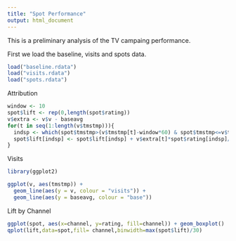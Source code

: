 ---
title: "Spot Performance"
output: html_document
---

This is a preliminary analysis of the TV campaing performance.

First we load the baseline, visits and spots data.
```{r}
load("baseline.rdata")
load("visits.rdata")
load("spots.rdata")
```

Attribution
```{r cache = TRUE}
window <- 10
spot$lift <- rep(0,length(spot$rating))
v$extra <- v$v - baseavg
for(t in seq(1:length(v$tmstmp))){
  indsp <- which(spot$tmstmp>(v$tmstmp[t]-window*60) & spot$tmstmp<=v$tmstmp[t])
  spot$lift[indsp] <- spot$lift[indsp] + v$extra[t]*spot$rating[indsp]/sum(spot$rating[indsp])
}
```

Visits
```{r warning=FALSE}
library(ggplot2)

ggplot(v, aes(tmstmp)) + 
  geom_line(aes(y = v, colour = "visits")) +
  geom_line(aes(y = baseavg, colour = "base"))
```

Lift by Channel
```{r}
ggplot(spot, aes(x=channel, y=rating, fill=channel)) + geom_boxplot()
qplot(lift,data=spot,fill= channel,binwidth=max(spot$lift)/30)
```

